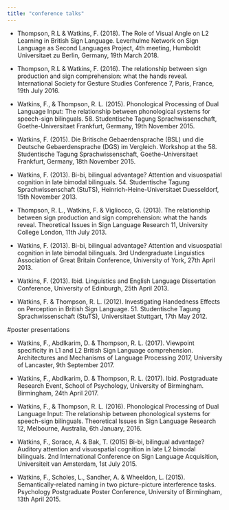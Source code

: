 ```yaml
---
title: "conference talks"
---
```


* Thompson, R.L & Watkins, F. (2018). The Role of Visual Angle on L2 Learning in British Sign Language. Leverhulme Network on Sign Language as Second Languages Project, 4th meeting, Humboldt Universitaet zu Berlin, Germany, 19th March 2018.

* Thompson, R.L & Watkins, F. (2016). The relationship between sign production and sign comprehension: what the hands reveal. International Society for Gesture Studies Conference 7, Paris, France, 19th July 2016.

* Watkins, F., & Thompson, R. L. (2015). Phonological Processing of Dual Language Input: The relationship between phonological systems for speech-sign bilinguals. 58. Studentische Tagung Sprachwissenschaft, Goethe-Universitaet Frankfurt, Germany, 19th November 2015.

* Watkins, F. (2015). Die Britische Gebaerdensprache (BSL) und die Deutsche Gebaerdensprache (DGS) im Vergleich. Workshop at the 58. Studentische Tagung Sprachwissenschaft, Goethe-Universitaet Frankfurt, Germany, 18th November 2015.

* Watkins, F. (2013). Bi-bi, bilingual advantage? Attention and visuospatial cognition in late bimodal bilinguals. 54. Studentische Tagung Sprachwissenschaft (StuTS), Heinrich-Heine-Universitaet Duesseldorf, 15th November 2013.

* Thompson, R. L., Watkins, F. & Vigliocco, G. (2013). The relationship between sign production and sign comprehension: what the hands reveal. Theoretical Issues in Sign Language Research 11, University College London, 11th July 2013.

* Watkins, F. (2013). Bi-bi, bilingual advantage? Attention and visuospatial cognition in late bimodal bilinguals. 3rd Undergraduate Linguistics Association of Great Britain Conference, University of York, 27th April 2013.

* Watkins, F. (2013). Ibid. Linguistics and English Language Dissertation Conference, University of Edinburgh, 25th April 2013.

* Watkins, F. & Thompson, R. L. (2012). Investigating Handedness Effects on Perception in British Sign Language. 51. Studentische Tagung Sprachwissenschaft (StuTS), Universitaet Stuttgart, 17th May 2012.


#poster presentations


* Watkins, F., Abdlkarim, D. & Thompson, R. L. (2017). Viewpoint specificity in L1 and L2 British Sign Language comprehension. Architectures and Mechanisms of Language Processing 2017, University of Lancaster, 9th September 2017.

* Watkins, F., Abdlkarim, D. & Thompson, R. L. (2017). Ibid. Postgraduate Research Event, School of Psychology, University of Birmingham. Birmingham, 24th April 2017.

* Watkins, F., & Thompson, R. L. (2016). Phonological Processing of Dual Language Input: The relationship between phonological systems for speech-sign bilinguals. Theoretical Issues in Sign Language Research 12, Melbourne, Australia, 6th January, 2016.

* Watkins, F., Sorace, A. & Bak, T. (2015) Bi-bi, bilingual advantage? Auditory attention and visuospatial cognition in late L2 bimodal bilinguals. 2nd International Conference on Sign Language Acquisition, Universiteit van Amsterdam, 1st July 2015.

* Watkins, F., Scholes, L., Sandher, A. & Wheeldon, L. (2015). Semantically-related naming in two picture-picture interference tasks. Psychology Postgraduate Poster Conference, University of Birmingham, 13th April 2015.